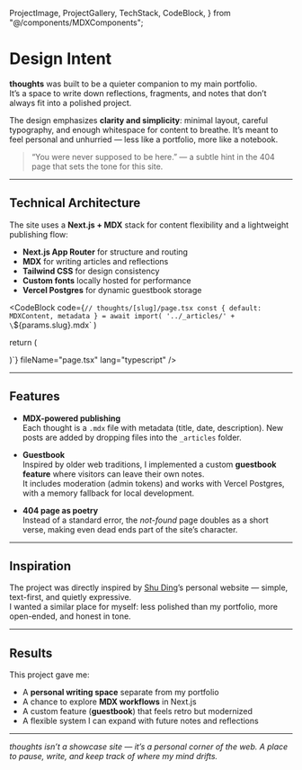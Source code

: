   ProjectImage,
  ProjectGallery,
  TechStack,
  CodeBlock,
} from "@/components/MDXComponents";

# Design Intent

**thoughts** was built to be a quieter companion to my main portfolio.  
It’s a space to write down reflections, fragments, and notes that don’t always fit into a polished project.

The design emphasizes **clarity and simplicity**: minimal layout, careful typography, and enough whitespace for content to breathe. It’s meant to feel personal and unhurried — less like a portfolio, more like a notebook.

> “You were never supposed to be here.” — a subtle hint in the 404 page that sets the tone for this site.

---

## Technical Architecture

The site uses a **Next.js + MDX** stack for content flexibility and a lightweight publishing flow:

- **Next.js App Router** for structure and routing
- **MDX** for writing articles and reflections
- **Tailwind CSS** for design consistency
- **Custom fonts** locally hosted for performance
- **Vercel Postgres** for dynamic guestbook storage

<CodeBlock
  code={`// thoughts/[slug]/page.tsx
const { default: MDXContent, metadata } = await import(
  '../_articles/' + \`\${params.slug}.mdx\`
)

return (

<div lang={metadata.chinese ? "zh-Hans" : "en"}>
  <MDXContent />
</div>
)`} fileName="page.tsx" lang="typescript" />

---

## Features

- **MDX-powered publishing**  
  Each thought is a `.mdx` file with metadata (title, date, description). New posts are added by dropping files into the `_articles` folder.

- **Guestbook**  
  Inspired by older web traditions, I implemented a custom **guestbook feature** where visitors can leave their own notes.  
  It includes moderation (admin tokens) and works with Vercel Postgres, with a memory fallback for local development.

- **404 page as poetry**  
  Instead of a standard error, the _not-found_ page doubles as a short verse, making even dead ends part of the site’s character.

---

## Inspiration

The project was directly inspired by [Shu Ding](https://shud.in)’s personal website — simple, text-first, and quietly expressive.  
I wanted a similar place for myself: less polished than my portfolio, more open-ended, and honest in tone.

---

## Results

This project gave me:

- A **personal writing space** separate from my portfolio
- A chance to explore **MDX workflows** in Next.js
- A custom feature (**guestbook**) that feels retro but modernized
- A flexible system I can expand with future notes and reflections

---

_thoughts isn’t a showcase site — it’s a personal corner of the web. A place to pause, write, and keep track of where my mind drifts._
